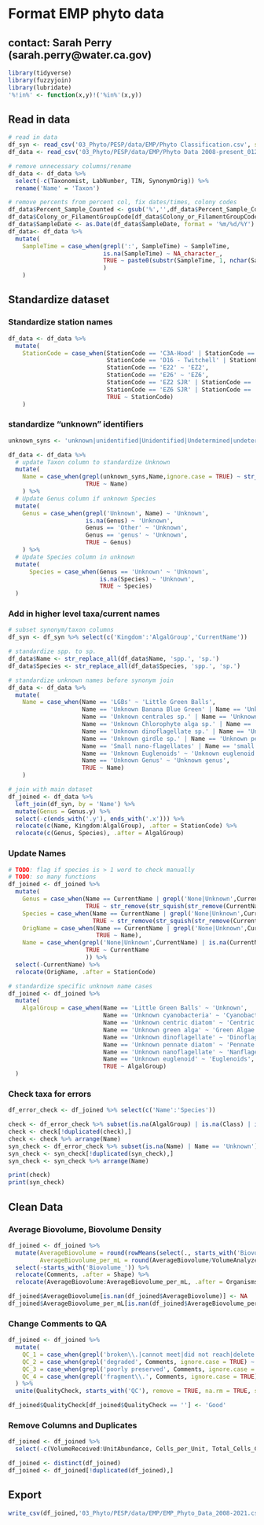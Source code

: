 # Format EMP phyto data
## contact: Sarah Perry (sarah.perry@water.ca.gov)
```r
library(tidyverse)
library(fuzzyjoin)
library(lubridate)
'%!in%' <- function(x,y)!('%in%'(x,y))
```

## Read in data
```r
# read in data
df_syn <- read_csv('03_Phyto/PESP/data/EMP/Phyto Classification.csv', show_col_types = FALSE)
df_data <- read_csv('03_Phyto/PESP/data/EMP/Phyto Data 2008-present_012723.csv', show_col_types = FALSE)

# remove unnecessary columns/rename
df_data <- df_data %>%
  select(-c(Taxonomist, LabNumber, TIN, SynonymOrig)) %>%
  rename('Name' = 'Taxon')

# remove percents from percent col, fix dates/times, colony codes
df_data$Percent_Sample_Counted <- gsub('%','',df_data$Percent_Sample_Counted)
df_data$Colony_or_FilamentGroupCode[df_data$Colony_or_FilamentGroupCode == 'n/p'] <- NA_character_
df_data$SampleDate <- as.Date(df_data$SampleDate, format = '%m/%d/%Y')
df_data<- df_data %>%
  mutate(
    SampleTime = case_when(grepl(':', SampleTime) ~ SampleTime,
                           is.na(SampleTime) ~ NA_character_,
                           TRUE ~ paste0(substr(SampleTime, 1, nchar(SampleTime)-2),':',substr(SampleTime, nchar(SampleTime)-1, nchar(SampleTime)))
                           )
    )
```

## Standardize dataset
### Standardize station names
```r
df_data <- df_data %>%
  mutate(
    StationCode = case_when(StationCode == 'C3A-Hood' | StationCode == 'C3A - Hood' | StationCode == 'C3A Hood' ~ 'C3A',
                            StationCode == 'D16 - Twitchell' | StationCode == 'D16-Twitchell' |StationCode == 'D16 Twitchell' ~ 'D16',
                            StationCode == 'E22' ~ 'EZ2',
                            StationCode == 'E26' ~ 'EZ6',
                            StationCode == 'EZ2 SJR' | StationCode == 'EZ2 - SJR' ~ 'EZ2-SJR',
                            StationCode == 'EZ6 SJR' | StationCode == 'EZ6 - SJR' ~ 'EZ6-SJR',
                            TRUE ~ StationCode)
    )
```


### standardize "unknown" identifiers
```r
unknown_syns <- 'unknown|unidentified|Unidentified|Undetermined|undetermined'

df_data <- df_data %>%
  # update Taxon column to standardize Unknown
  mutate(
    Name = case_when(grepl(unknown_syns,Name,ignore.case = TRUE) ~ str_replace_all(Name, unknown_syns, 'Unknown'),
                      TRUE ~ Name)
    ) %>%
  # Update Genus column if unknown Species
  mutate(
    Genus = case_when(grepl('Unknown', Name) ~ 'Unknown',
                      is.na(Genus) ~ 'Unknown',
                      Genus == 'Other' ~ 'Unknown',
                      Genus == 'genus' ~ 'Unknown',
                      TRUE ~ Genus)
    ) %>%
  # Update Species column in unknown
  mutate(
      Species = case_when(Genus == 'Unknown' ~ 'Unknown',
                          is.na(Species) ~ 'Unknown',
                          TRUE ~ Species)
  )
```

### Add in higher level taxa/current names
```r
# subset synonym/taxon columns
df_syn <- df_syn %>% select(c('Kingdom':'AlgalGroup','CurrentName'))

# standardize spp. to sp.
df_data$Name <- str_replace_all(df_data$Name, 'spp.', 'sp.')
df_data$Species <- str_replace_all(df_data$Species, 'spp.', 'sp.')

# standardize unknown names before synonym join
df_data <- df_data %>%
  mutate(
    Name = case_when(Name == 'LGBs' ~ 'Little Green Balls',
                     Name == 'Unknown Banana Blue Green' | Name == 'Unknown Cyanobacteria sp.' ~ 'Unknown cyanobacterium',
                     Name == 'Unknown centrales sp.' | Name == 'Unknown centric sp.' | Name == 'Unknown Centric diatom'  ~ 'Unknown centric diatom',
                     Name == 'Unknown Chlorophyte alga sp.' | Name == 'Unknown Chlorophyte filament' ~ 'Unknown green alga',
                     Name == 'Unknown dinoflagellate sp.' | Name == 'Unknown Dinoflagellate sp.' | Name == 'small dinoflagellates'~ 'Unknown dinoflagellate',
                     Name == 'Unknown girdle sp.' | Name == 'Unknown pennales sp.' | Name == 'Unknown pennate girdle sp.' ~ 'Unknown pennate diatom',
                     Name == 'Small nano-flagellates' | Name == 'small nano-flagellates' ~ 'Unknown nanoflagellate',
                     Name == 'Unknown Euglenoids' ~ 'Unknown euglenoid',
                     Name == 'Unknown Genus' ~ 'Unknown genus',
                     TRUE ~ Name)
    )

# join with main dataset
df_joined <- df_data %>%
  left_join(df_syn, by = 'Name') %>%
  mutate(Genus = Genus.y) %>%
  select(-c(ends_with('.y'), ends_with('.x'))) %>%
  relocate(c(Name, Kingdom:AlgalGroup), .after = StationCode) %>%
  relocate(c(Genus, Species), .after = AlgalGroup)
```

### Update Names
```r
# TODO: flag if species is > 1 word to check manually
# TODO: so many functions
df_joined <- df_joined %>%
  mutate(
    Genus = case_when(Name == CurrentName | grepl('None|Unknown',CurrentName) | is.na(CurrentName) ~ Genus,
                      TRUE ~ str_remove(str_squish(str_remove(CurrentName, 'cf.')), ' .*')),
    Species = case_when(Name == CurrentName | grepl('None|Unknown',CurrentName) | is.na(CurrentName) ~ Species,
                        TRUE ~ str_remove(str_squish(str_remove(CurrentName, 'cf.')), '.*? ')),
    OrigName = case_when(Name == CurrentName | grepl('None|Unknown',CurrentName) | is.na(CurrentName) ~ NA_character_,
                         TRUE ~ Name),
    Name = case_when(grepl('None|Unknown',CurrentName) | is.na(CurrentName) ~ Name,
                      TRUE ~ CurrentName
                      )) %>%
  select(-CurrentName) %>%
  relocate(OrigName, .after = StationCode)

# standardize specific unknown name cases
df_joined <- df_joined %>%
  mutate(
    AlgalGroup = case_when(Name == 'Little Green Balls' ~ 'Unknown',
                           Name == 'Unknown cyanobacteria' ~ 'Cyanobacteria',
                           Name == 'Unknown centric diatom' ~ 'Centric Diatoms',
                           Name == 'Unknown green alga' ~ 'Green Algae',
                           Name == 'Unknown dinoflagellate' ~ 'Dinoflagellates',
                           Name == 'Unknown pennate diatom' ~ 'Pennate Diatoms',
                           Name == 'Unknown nanoflagellate' ~ 'Nanflagellates',
                           Name == 'Unknown euglenoid' ~ 'Euglenoids',
                           TRUE ~ AlgalGroup)
  )
```

### Check taxa for errors
```r
df_error_check <- df_joined %>% select(c('Name':'Species'))

check <- df_error_check %>% subset(is.na(AlgalGroup) | is.na(Class) | is.na(Phylum) | is.na(Kingdom) | is.na(Genus) | is.na(Species))
check <- check[!duplicated(check),]
check <- check %>% arrange(Name)
syn_check <- df_error_check %>% subset(is.na(Name) | Name == 'Unknown')
syn_check <- syn_check[!duplicated(syn_check),]
syn_check <- syn_check %>% arrange(Name)

print(check)
print(syn_check)
```

## Clean Data
### Average Biovolume, Biovolume Density
```r
df_joined <- df_joined %>%
  mutate(AverageBiovolume = round(rowMeans(select(., starts_with('Biovolume')), na.rm = TRUE),2),
         AverageBiovolume_per_mL = round(AverageBiovolume/VolumeAnalyzed,2)) %>%
  select(-starts_with('Biovolume_')) %>%
  relocate(Comments, .after = Shape) %>%
  relocate(AverageBiovolume:AverageBiovolume_per_mL, .after = Organisms_per_mL)

df_joined$AverageBiovolume[is.nan(df_joined$AverageBiovolume)] <- NA
df_joined$AverageBiovolume_per_mL[is.nan(df_joined$AverageBiovolume_per_mL)] <- NA
```

### Change Comments to QA
```r
df_joined <- df_joined %>%
  mutate(
    QC_1 = case_when(grepl('broken\\.|cannot meet|did not reach|delete', Comments, ignore.case = TRUE) ~ 'BadData'),
    QC_2 = case_when(grepl('degraded', Comments, ignore.case = TRUE) ~ 'Degraded'),
    QC_3 = case_when(grepl('poorly preserved', Comments, ignore.case = TRUE) ~ 'PoorlyPreserved'),
    QC_4 = case_when(grepl('fragment\\.', Comments, ignore.case = TRUE) ~ 'Fragmented')
  ) %>%
  unite(QualityCheck, starts_with('QC'), remove = TRUE, na.rm = TRUE, sep = ' ')

df_joined$QualityCheck[df_joined$QualityCheck == ''] <- 'Good'
```

### Remove Columns and Duplicates
```r
df_joined <- df_joined %>%
  select(-c(VolumeReceived:UnitAbundance, Cells_per_Unit, Total_Cells_Counted, Comments))

df_joined <- distinct(df_joined)
df_joined <- df_joined[!duplicated(df_joined),]
```

## Export
```r
write_csv(df_joined,'03_Phyto/PESP/data/EMP/EMP_Phyto_Data_2008-2021.csv')
```

